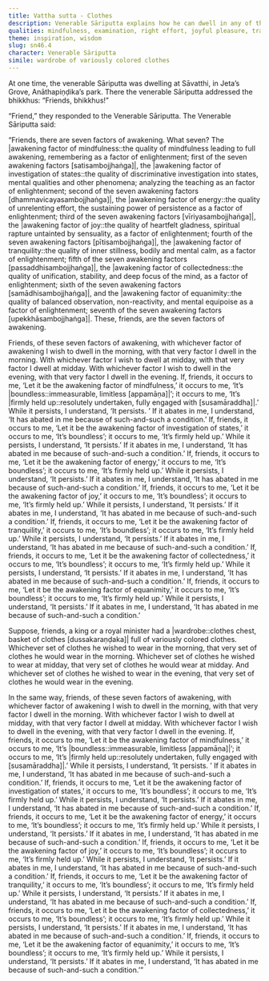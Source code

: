 ```yaml
---
title: Vattha sutta - Clothes
description: Venerable Sāriputta explains how he can dwell in any of the seven factors of awakening at will, knowing their qualities and conditions. He likens this mastery to a king or royal minister freely choosing garments from a wardrobe for morning, midday, or evening wear.
qualities: mindfulness, examination, right effort, joyful pleasure, tranquility, collectedness, equanimity
theme: inspiration, wisdom
slug: sn46.4
character: Venerable Sāriputta
simile: wardrobe of variously colored clothes
---
```


At one time, the venerable Sāriputta was dwelling at Sāvatthi, in Jeta’s Grove, Anāthapiṇḍika’s park. There the venerable Sāriputta addressed the bhikkhus: “Friends, bhikkhus!”

“Friend,” they responded to the Venerable Sāriputta. The Venerable Sāriputta said:

“Friends, there are seven factors of awakening. What seven? The |awakening factor of mindfulness::the quality of mindfulness leading to full awakening, remembering as a factor of enlightenment; first of the seven awakening factors [satisambojjhaṅga]|, the |awakening factor of investigation of states::the quality of discriminative investigation into states, mental qualities and other phenomena; analyzing the teaching as an factor of enlightenment; second of the seven awakening factors [dhammavicayasambojjhaṅga]|, the |awakening factor of energy::the quality of unrelenting effort, the sustaining power of persistence as a factor of enlightenment; third of the seven awakening factors [vīriyasambojjhaṅga]|, the |awakening factor of joy::the quality of heartfelt gladness, spiritual rapture untainted by sensuality, as a factor of enlightenment; fourth of the seven awakening factors [pītisambojjhaṅga]|, the |awakening factor of tranquility::the quality of inner stillness, bodily and mental calm, as a factor of enlightenment; fifth of the seven awakening factors [passaddhisambojjhaṅga]|, the |awakening factor of collectedness::the quality of unification, stability, and deep focus of the mind, as a factor of enlightenment; sixth of the seven awakening factors [samādhisambojjhaṅga]|, and the |awakening factor of equanimity::the quality of balanced observation, non-reactivity, and mental equipoise as a factor of enlightenment; seventh of the seven awakening factors [upekkhāsambojjhaṅga]|. These, friends, are the seven factors of awakening.

Friends, of these seven factors of awakening, with whichever factor of awakening I wish to dwell in the morning, with that very factor I dwell in the morning. With whichever factor I wish to dwell at midday, with that very factor I dwell at midday. With whichever factor I wish to dwell in the evening, with that very factor I dwell in the evening. If, friends, it occurs to me, ‘Let it be the awakening factor of mindfulness,’ it occurs to me, ‘It’s |boundless::immeasurable, limitless [appamāṇa]|’; it occurs to me, ‘It’s |firmly held up::resolutely undertaken, fully engaged with [susamāraddha]|.’ While it persists, I understand, ‘It persists. ’ If it abates in me, I understand, ‘It has abated in me because of such-and-such a condition.’ <collapse>If, friends, it occurs to me, ‘Let it be the awakening factor of investigation of states,’ it occurs to me, ‘It’s boundless’; it occurs to me, ‘It’s firmly held up.’ While it persists, I understand, ‘It persists.’ If it abates in me, I understand, ‘It has abated in me because of such-and-such a condition.’ If, friends, it occurs to me, ‘Let it be the awakening factor of energy,’ it occurs to me, ‘It’s boundless’; it occurs to me, ‘It’s firmly held up.’ While it persists, I understand, ‘It persists.’ If it abates in me, I understand, ‘It has abated in me because of such-and-such a condition.’ If, friends, it occurs to me, ‘Let it be the awakening factor of joy,’ it occurs to me, ‘It’s boundless’; it occurs to me, ‘It’s firmly held up.’ While it persists, I understand, ‘It persists.’ If it abates in me, I understand, ‘It has abated in me because of such-and-such a condition.’ If, friends, it occurs to me, ‘Let it be the awakening factor of tranquility,’ it occurs to me, ‘It’s boundless’; it occurs to me, ‘It’s firmly held up.’ While it persists, I understand, ‘It persists.’ If it abates in me, I understand, ‘It has abated in me because of such-and-such a condition.’ If, friends, it occurs to me, ‘Let it be the awakening factor of collectedness,’ it occurs to me, ‘It’s boundless’; it occurs to me, ‘It’s firmly held up.’ While it persists, I understand, ‘It persists.’ If it abates in me, I understand, ‘It has abated in me because of such-and-such a condition.’</collapse> If, friends, it occurs to me, ‘Let it be the awakening factor of equanimity,’ it occurs to me, ‘It’s boundless’; it occurs to me, ‘It’s firmly held up.’ While it persists, I understand, ‘It persists.’ If it abates in me, I understand, ‘It has abated in me because of such-and-such a condition.’

Suppose, friends, a king or a royal minister had a |wardrobe::clothes chest, basket of clothes [dussakaraṇḍaka]| full of variously colored clothes. Whichever set of clothes he wished to wear in the morning, that very set of clothes he would wear in the morning. Whichever set of clothes he wished to wear at midday, that very set of clothes he would wear at midday. And whichever set of clothes he wished to wear in the evening, that very set of clothes he would wear in the evening.

In the same way, friends, of these seven factors of awakening, with whichever factor of awakening I wish to dwell in the morning, with that very factor I dwell in the morning. With whichever factor I wish to dwell at midday, with that very factor I dwell at midday. With whichever factor I wish to dwell in the evening, with that very factor I dwell in the evening. If, friends, it occurs to me, ‘Let it be the awakening factor of mindfulness,’ it occurs to me, ‘It’s |boundless::immeasurable, limitless [appamāṇa]|’; it occurs to me, ‘It’s |firmly held up::resolutely undertaken, fully engaged with [susamāraddha]|.’ While it persists, I understand, ‘It persists. ’ If it abates in me, I understand, ‘It has abated in me because of such-and-such a condition.’ <collapse>If, friends, it occurs to me, ‘Let it be the awakening factor of investigation of states,’ it occurs to me, ‘It’s boundless’; it occurs to me, ‘It’s firmly held up.’ While it persists, I understand, ‘It persists.’ If it abates in me, I understand, ‘It has abated in me because of such-and-such a condition.’ If, friends, it occurs to me, ‘Let it be the awakening factor of energy,’ it occurs to me, ‘It’s boundless’; it occurs to me, ‘It’s firmly held up.’ While it persists, I understand, ‘It persists.’ If it abates in me, I understand, ‘It has abated in me because of such-and-such a condition.’ If, friends, it occurs to me, ‘Let it be the awakening factor of joy,’ it occurs to me, ‘It’s boundless’; it occurs to me, ‘It’s firmly held up.’ While it persists, I understand, ‘It persists.’ If it abates in me, I understand, ‘It has abated in me because of such-and-such a condition.’ If, friends, it occurs to me, ‘Let it be the awakening factor of tranquility,’ it occurs to me, ‘It’s boundless’; it occurs to me, ‘It’s firmly held up.’ While it persists, I understand, ‘It persists.’ If it abates in me, I understand, ‘It has abated in me because of such-and-such a condition.’ If, friends, it occurs to me, ‘Let it be the awakening factor of collectedness,’ it occurs to me, ‘It’s boundless’; it occurs to me, ‘It’s firmly held up.’ While it persists, I understand, ‘It persists.’ If it abates in me, I understand, ‘It has abated in me because of such-and-such a condition.’</collapse> If, friends, it occurs to me, ‘Let it be the awakening factor of equanimity,’ it occurs to me, ‘It’s boundless’; it occurs to me, ‘It’s firmly held up.’ While it persists, I understand, ‘It persists.’ If it abates in me, I understand, ‘It has abated in me because of such-and-such a condition.’”